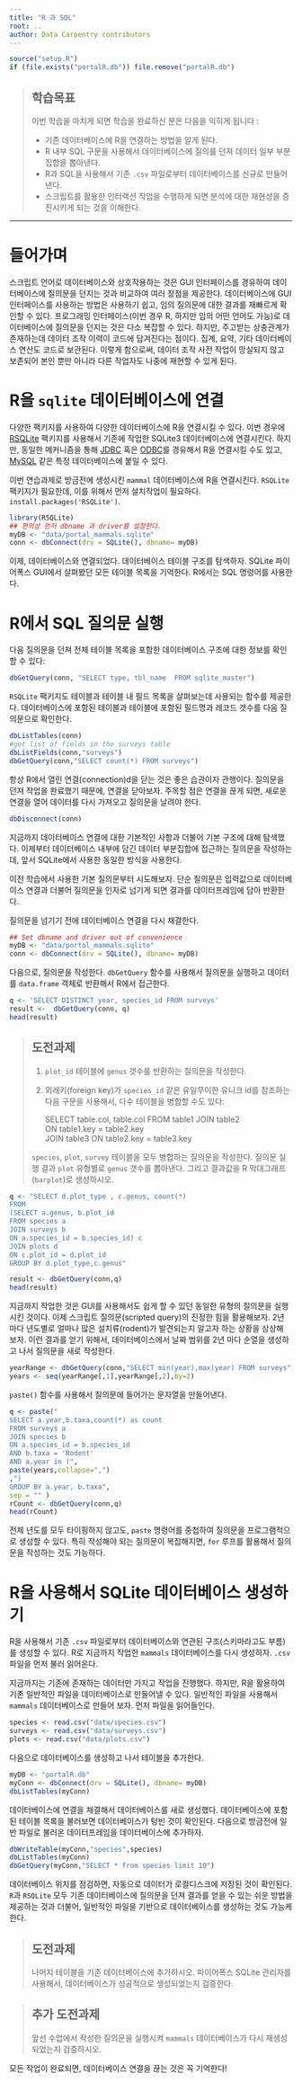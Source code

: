 ```yaml
---
title: "R 과 SQL"
root: ..
author: Data Carpentry contributors
---
```



```r
source("setup.R")
if (file.exists("portalR.db")) file.remove("portalR.db")
```

> ## 학습목표
>
>  이번 학습을 마치게 되면 학습을 완료하신 분은 다음을 익히게 됩니다 :
>
> * 기존 데이터베이스에 R을 연결하는 방법을 알게 된다.
> * R 내부 SQL 구문을 사용해서 데이터베이스에 질의를 던져 데이터 일부 부분집합을 뽑아낸다.
> * R과 SQL을 사용해서 기존 `.csv` 파일로부터 데이터베이스를 신규로 만들어낸다.
> * 스크립트를 활용한 인터랙션 작업을 수행하게 되면 분석에 대한 재현성을 증진시키게 되는 것을 이해한다.

------------

# 들어가며

스크립트 언어로 데이터베이스와 상호작용하는 것은 GUI 인터페이스를 경유하여
데이터베이스에 질의문을 던지는 것과 비교하여 여러 장점을 제공한다.
데이터베이스에 GUI 인터페이스를 사용하는 방법은 사용하기 쉽고, 
임의 질의문에 대한 결과를 재빠르게 확인할 수 있다.
프로그래밍 인터페이스(이번 경우 R, 하지만 임의 어떤 언어도 가능)로 
데이터베이스에 질의문을 던지는 것은 다소 복잡할 수 있다.
하지만, 주고받는 상충관계가 존재하는데 데이터 조작 이력이 코드에 담겨진다는 점이다.
집계, 요약, 기타 데이터베이스 연산도 코드로 보관된다.
이렇게 함으로써, 데이터 조작 사전 작업이 망실되지 않고 보존되어 본인 뿐만 아니라
다른 작업자도 나중에 재현할 수 있게 된다.

# R을 `sqlite` 데이터베이스에 연결

다양한 팩키지를 사용하여 다양한 데이터베이스에 R을 연결시킬 수 있다.
이번 경우에 [RSQLite](http://cran.r-project.org/web/packages/RSQLite/index.html) 팩키지를 사용해서
기존에 작업한 SQLite3 데이터베이스에 연결시킨다.
하지만, 동일한 메커니즘을 통해 [JDBC](http://cran.r-project.org/web/packages/RJDBC/index.html) 혹은
 [ODBC](http://cran.r-project.org/web/packages/RODBC/index.html)를 경유해서 R을 연결시킬 수도 있고,
[MySQL](http://cran.r-project.org/web/packages/RMySQL/index.html) 같은 특정 데이터베이스에 붙일 수 있다.

이번 연습과제로 방금전에 생성시킨 `mammal` 데이터베이스에 R을 연결시킨다.
`RSQLite` 팩키지가 필요한데, 이를 위해서 먼저 설치작업이 필요하다. `install.packages('RSQLite')`.

```r
library(RSQLite)
## 편의상 먼저 dbname 과 driver를 설정한다.
myDB <- "data/portal_mammals.sqlite"
conn <- dbConnect(drv = SQLite(), dbname= myDB)
```

이제, 데이터베이스와 연결되었다. 데이터베이스 테이블 구조를 탐색하자.
SQLite 파이어폭스 GUI에서 살펴봤던 모든 테이블 목록을 기억한다.
R에서는 SQL 명령어를 사용한다.

# R에서 SQL 질의문 실행

다음 질의문을 던져 전체 테이블 목록을 포함한 데이터베이스 구조에 대한 정보를 확인할 수 있다:

```r
dbGetQuery(conn, "SELECT type, tbl_name  FROM sqlite_master")
```

`RSQLite` 팩키지도 테이블과 테이블 내 필드 목록을 살펴보는데 사용되는 함수를 제공한다.
데이터베이스에 포함된 테이블과 테이블에 포함된 필드명과 레코드 갯수를 다음 질의문으로 확인한다.

```r
dbListTables(conn)
#get list of fields in the surveys table
dbListFields(conn,"surveys")
dbGetQuery(conn,"SELECT count(*) FROM surveys")
```

항상 R에서 열린 연결(connection)d을 닫는 것은 좋은 습관이자 관행이다.
질의문을 던져 작업을 완료했기 때문에, 연결을 닫아보자.
주목할 점은 연결을 끊게 되면, 새로운 연결을 열어 데이터를 다시 가져오고 질의문을 날려야 한다.

```r
dbDisconnect(conn)
```

지금까지 데이터베이스 연결에 대한 기본적인 사항과 더불어 기본 구조에 대해 탐색했다.
이제부터 데이터베이스 내부에 담긴 데이터 부분집합에 접근하는 질의문을 작성하는데,
앞서 SQLite에서 사용한 동일한 방식을 사용한다.


이전 학습에서 사용한 기본 질의문부터 시도해보자.
단순 질의문은 입력값으로 데이터베이스 연결과 더불어 질의문을 인자로 넘기게 되면
결과를 데이터프레임에 담아 반환한다.

질의문을 넘기기 전에 데이터베이스 연결을 다시 채결한다.

```r
## Set dbname and driver out of convenience
myDB <- "data/portal_mammals.sqlite"
conn <- dbConnect(drv = SQLite(), dbname= myDB)
```

다음으로, 질의문을 작성한다.
`dbGetQuery` 함수를 사용해서 질의문을 실행하고 데이터를 `data.frame` 객체로 반환해서 R에서 접근한다.

```r
q <- 'SELECT DISTINCT year, species_id FROM surveys'
result <-  dbGetQuery(conn, q)
head(result)
```

> ## 도전과제 
>
>  1. `plot_id` 테이블에 `genus` 갯수를 반환하는 질의문을 작성한다.
>  2. 외래키(foreign key)가 `species_id` 같은 유일무이한 유니크 id를 참조하는 다음 구문을 사용해서,
>     다수 테이블을 병합할 수도 있다:
>
>     SELECT table.col, table.col
>     FROM table1 JOIN table2  
>     ON table1.key = table2.key  
>     JOIN table3 ON table2.key = table3.key
>
> `species`, `plot`, `survey` 테이블을 모두 병합하는 질의문을 작성한다.
> 질의문 실행 결과 `plot` 유형별로 `genus` 갯수를 뽑아낸다. 그리고 결과값을 
> R 막대그래프(`barplot`)로 생성하시오.


```r
q <- "SELECT d.plot_type , c.genus, count(*)
FROM
(SELECT a.genus, b.plot_id
FROM species a
JOIN surveys b
ON a.species_id = b.species_id) c
JOIN plots d
ON c.plot_id = d.plot_id
GROUP BY d.plot_type,c.genus"

result <- dbGetQuery(conn,q)
head(result)
```

지금까지 작업한 것은 GUI를 사용해서도 쉽게 할 수 있던 동일한 유형의 질의문을 실행시킨 것이다.
이제 스크립트 질의문(scripted query)의 진정한 힘을 활용해보자.
2년 마다 년도별로 얼마나 많은 설치류(rodent)가 발견되는지 알고자 하는 상황을 상상해 보자.
이런 결과를 얻기 위해서, 데이터베이스에서 날짜 범위를 2년 마다 순열을 생성하고 나서 질의문을 새로 작성한다.

```r
yearRange <- dbGetQuery(conn,"SELECT min(year),max(year) FROM surveys")
years <- seq(yearRange[,1],yearRange[,2],by=2)
```

`paste()` 함수를 사용해서 질의문에 들어가는 문자열을 만들어낸다.

```r
q <- paste("
SELECT a.year,b.taxa,count(*) as count
FROM surveys a
JOIN species b
ON a.species_id = b.species_id
AND b.taxa = 'Rodent'
AND a.year in (",
paste(years,collapse=",")
,")
GROUP BY a.year, b.taxa",
sep = "" )
rCount <- dbGetQuery(conn,q)
head(rCount)
```

전체 년도를 모두 타이핑하지 않고도, `paste` 명령어를 중첩하여 질의문을 프로그램적으로 
생성할 수 있다. 특히 작성해야 되는 질의문이 복잡해지면, `for` 루프를 활용해서
질의문을 작성하는 것도 가능하다.


# R을 사용해서 SQLite 데이터베이스 생성하기

R을 사용해서 기존 `.csv` 파일로부터 데이터베이스와 연관된 구조(스키마라고도 부름)를 생성할 수 있다.
R로 지금까지 작업한 `mammals` 데이터베이스를 다시 생성하자. `.csv` 파일을 먼저 불러 읽어온다.

지금까지는 기존에 존재하는 데이터만 가지고 작업을 진행했다.
하지만, R을 활용하여 기존 일반적인 파일을 데이터베이스로 만들어낼 수 있다.
일반적인 파일을 사용해서 `mammals` 데이터베이스로 만들어 보자. 먼저 파일을 읽어들인다.

```r
species <- read.csv("data/species.csv")
surveys <- read.csv("data/surveys.csv")
plots <- read.csv("data/plots.csv")
```

다음으로 데이터베이스를 생성하고 나서 테이블을 추가한다.

```r
myDB <- "portalR.db"
myConn <- dbConnect(drv = SQLite(), dbname= myDB)
dbListTables(myConn)
```

데이터베이스에 연결을 채결해서 데이터베이스를 새로 생성했다.
데이터베이스에 포함된 테이블 목록을 불러보면 데이터베이스가 텅빈 것이 확인된다.
다음으로 방금전에 일반 파일로 불러온 데이터프레임을 데이터베이스에 추가하자.

```r
dbWriteTable(myConn,"species",species)
dbListTables(myConn)
dbGetQuery(myConn,"SELECT * from species limit 10")
```

데이터베이스 위치를 점검하면, 자동으로 데이터가 로컬디스크에 저장된 것이 확인된다.
`R`과 `RSQLite` 모두 기존 데이터베이스에 질의문을 던져 결과를 얻을 수 있는 쉬운 방법을 제공하는 것과 더불어,
일반적인 파일을 기반으로 데이터베이스를 생성하는 것도 가능케 한다.


> ## 도전과제
>
> 나머지 테이블을 기존 데이터베이스에 추가하시오. 파이어폭스 SQLite 관리자를 사용해서,
> 데이터베이스가 성공적으로 생성되었는지 검증한다.


> ## 추가 도전과제
>
> 앞선 수업에서 작성한 질의문을 실행시켜 `mammals` 데이터베이스가 다시 재생성되었는지 
> 검증하시오.


모든 작업이 완료되면, 데이터베이스 연결을 끊는 것은 꼭 기억한다!
